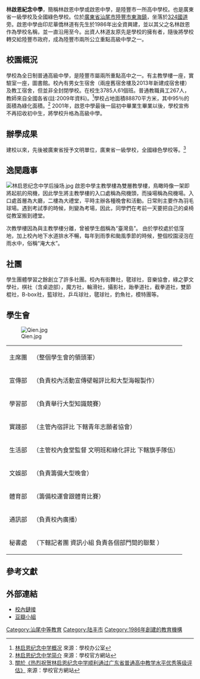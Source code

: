 
{{Infobox School
| name        = 林啟恩紀念中學
| other_name  = Lin Qi En Memorial Senior High School
|image = [[File:林启恩纪念中学校碑.jpg|300px]]
| motto       = 好學力行 敬業樂群
| established = 1987年
| type        = 公立完全[[高級中學|高級中學]]
| affiliation = 陸豐市政府
| district    = [[廣東省|廣東省]][[汕尾市|汕尾市]][[陸豐市|陸豐市]]
| grades      = 三年
| founder     = 林道有 
| principal   = 溫展煜
| class       = 61個班
| staff       = 276人
| students    = 3785人
| conference  = 羽球隊 籃球隊 足球隊
| tree        =鳳凰樹 木棉樹
| magazine    = 綠之夢
| address     = [[廣東省|廣東省]][[陸豐市|陸豐市]][[東海鎮|東海鎮]][[324國道|324國道]]旁
| tel         = 辦公室：(0660) 8823921
| website     = 
}}
'''林啟恩紀念中學'''，簡稱林啟恩中學或啟恩中學，是陸豐市一所高中學校。也是廣東省一級學校及全國綠色學校。位於[[廣東省|廣東省]][[汕尾市|汕尾市]][[陸豐市|陸豐市]][[東海鎮|東海鎮]]，坐落於[[324國道|324國道]]旁。啟恩中學由印尼華僑林道有先生於1986年出全資興建，並以其父之名林啟恩作為學校名稱，並一直沿用至今。出資人林道友原先是學校的擁有者，隨後將學校轉交給陸豐市政府，成為陸豐市兩所公立重點高級中學之一。

==  校園概況==
學校為全日制普通高級中學，是陸豐市屬兩所重點高中之一。有主教學樓一座，實驗室一座，圖書館。校內有男女生宿舍（兩座舊宿舍樓及2013年新建成宿舍樓）及教工宿舍，但並非全封閉學校。在校生3785人61個班。普通教職員工267人，教師來自全國各省(註:2009年資料)。<ref>[http://www.lfqezx.com/Article/XXGK/XXJJ/200905/918.html 林启恩纪念中学概况] {{Wayback|url=http://www.lfqezx.com/Article/XXGK/XXJJ/200905/918.html |date=20131019133721 }}來源：學校办公室</ref>學校占地面積88870平方米，其中95％的面積為綠化面積。<ref>[http://www.lfqezx.com/Article/XXGK/XXJJ/201104/1109.html 林启恩纪念中学简介] {{Wayback|url=http://www.lfqezx.com/Article/XXGK/XXJJ/201104/1109.html |date=20110901070552 }}來源：學校官方網站</ref>
2001年，啟恩中學最後一屆初中畢業生畢業以後，學校宣佈不再招收初中生，將學校升格為高級中學。

== 辦學成果 ==
建校以來，先後被廣東省授予文明單位，廣東省一級學校，全國綠色學校等。<ref>[http://www.lfqezx.com/Article/XYKX/XYDT/200812/810.html 關於《热烈祝贺林启恩纪念中学顺利通过广东省普通高中教学水平优秀等级评估》] {{Wayback|url=http://www.lfqezx.com/Article/XYKX/XYDT/200812/810.html |date=20131017101906 }}來源：學校官方網站</ref>

==  逸聞趣事==
[[File:林启恩纪念中学后操场.jpg|thumb]]
啟恩中學主教學樓為雙層教學樓，鳥瞰時像一架即將起航的飛機，因此學生將主教學樓的入口處稱為飛機頭，而操場稱為飛機場。入口處首層為大廳，二樓為大禮堂，平時主辦各種晚會和活動。日常則主要作為羽毛球場。遇到考試季的時候，則變為考場，因此，同學們在考前一天要把自己的桌椅從教室搬到禮堂。

次教學樓因為與主教學樓分離，曾被學生戲稱為“臺灣島”。
由於學校處於低窪地，加上校內地下水道排水不暢，每年到雨季和颱風季節的時候，整個校園浸泡在雨水中，俗稱“淹大水”。

==  社團==
學生團體學習之餘創立了許多社團。校內有街舞社，毽球社，音樂協會，綠之夢文學社，棋社（含桌遊部），魔方社，輪滑社，攝影社，跆拳道社，截拳道社，雙節棍社，B-box社，籃球社，乒乓球社，毽球社，釣魚社，模特團等。

==  學生會==
[[File:Qien.jpg|thumb]]
{| class="wikitable"
|-
| 主席團 || （整個學生會的領頭軍）
|-
| 宣傳部 || （負責校內活動宣傳壁報評比和大型海報製作）
|-
| 學習部 || （負責舉行大型知識競賽）
|-
| 實踐部 || （主管內宿評比 下轄青年志願者協會）
|-
| 生活部 || （主管校內食堂監督 文明班和綠化評比 下轄旗手隊伍）
|-
| 文娛部 || （負責籌備大型晚會）
|-
| 體育部 || （籌備校運會跟體育比賽）
|-
| 通訊部 || （負責校內廣播）
|-
| 秘書處 || （下轄記者團 資訊小組 負責各個部門間的聯繫 ）
|}
== 參考文獻 ==
{{Reflist}}
== 外部連結 ==
*[https://web.archive.org/web/20110623055125/http://www.lfqezx.com/Index.html  校內鏈接]
*[http://www.douban.com/group/Chien/ 豆瓣小組] {{Wayback|url=http://www.douban.com/group/Chien/ |date=20160307231750 }}

{{汕尾市高級中等學校列表}}
[[Category:汕尾中等教育|Category:汕尾中等教育]]
[[Category:陆丰市|Category:陆丰市]]
[[Category:1986年創建的教育機構|Category:1986年創建的教育機構]]